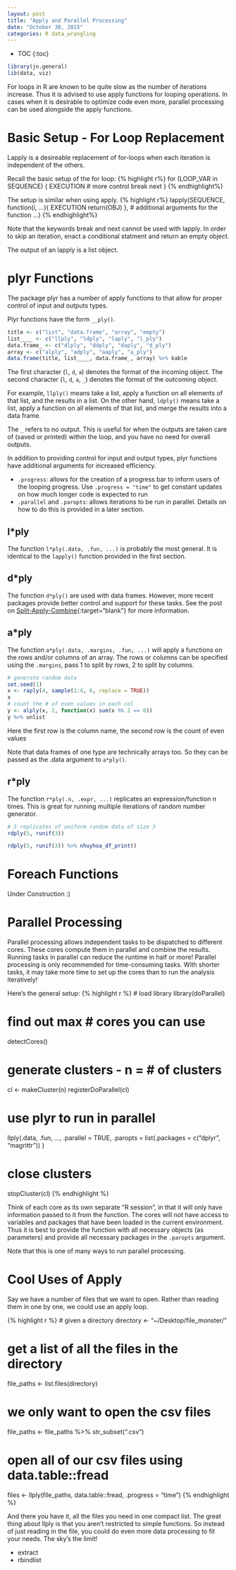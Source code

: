 ```yaml
---
layout: post
title: "Apply and Parallel Processing"
date: "October 30, 2015"
categories: R data_wrangling
---
```


* TOC
{:toc}

```r
library(jn.general)
lib(data, viz)
```

For loops in R are known to be quite slow as the number of iterations increase. Thus it is advised to use apply functions for looping operations. In cases when it is desirable to optimize code even more, parallel processing can be used alongside the apply functions.

# Basic Setup - For Loop Replacement
Lapply is a desireable replacement of for-loops when each iteration is independent of the others. 

Recall the basic setup of the for loop: 
{% highlight r%}
for (LOOP_VAR in SEQUENCE) {
  EXECUTION
  # more control
  break
  next
}
{% endhighlight%}

The setup is similar when using apply.
{% highlight r%}
lapply(SEQUENCE, function(i, ...){
  EXECUTION
  return(OBJ)
}, 
# additional arguments for the function
...)
{% endhighlight%}

Note that the keywords break and next cannot be used with lapply. In order to skip an iteration, enact a conditional statment and return an empty object. 

The output of an lapply is a list object. 

# plyr Functions
The package plyr has a number of apply functions to that allow for proper control of input and outputs types. 

Plyr functions have the form `__ply()`. 

```r
title <- c("list", "data.frame", "array", "empty")
list____ <- c("llply", "ldply", "laply", "l_ply")
data.frame_ <- c("dlply", "ddply", "daply", "d_ply")
array <- c("alply", "adply", "aaply", "a_ply")
data.frame(title, list____, data.frame_, array) %>% kable
```

<p></p>
The first character (`l`, `d`, `a`) denotes the format of the incoming object. The second character (`l`, `d`, `a`, `_`) denotes the format of the outcoming object. 

For example, `llply()` means take a list, apply a function on all elements of that list, and the results in a list. On the other hand, `ldply()` means take a list, apply a function on all elements of that list, and merge the results into a data frame.

The `_` refers to no output. This is useful for when the outputs are taken care of (saved or printed) within the loop, and you have no need for overall outputs.

In addition to providing control for input and output types, plyr functions have additional arguments for increased efficiency. 

* `.progress`: allows for the creation of a progress bar to inform users of the looping progress. Use `.progress = "time"` to get constant updates on how much longer code is expected to run
* `.parallel` and `.paropts`:  allows iterations to be run in parallel. Details on how to do this is provided in a later section.

## l*ply
The function `l*ply(.data, .fun, ...)` is probably the most general. It is identical to the `lapply()` function provided in the first section.

## d*ply
The function `d*ply()` are used with data frames. However, more recent packages provide better control and support for these tasks. See the post on [Split-Apply-Combine][sac_link]{:target="blank"} for more information.

## a*ply
The function `a*ply(.data, .margins, .fun, ...)` will apply a functions on the rows and/or columns of an array. The rows or columns can be specified using the `.margins`, pass 1 to split by rows, 2 to split by columns. 

```r
# generate random data
set.seed(1)
x <- raply(4, sample(1:4, 6, replace = TRUE))
x
# count the # of even values in each col
y <- alply(x, 2, function(x) sum(x %% 2 == 0))
y %>% unlist 
```
Here the first row is the column name, the second row is the count of even values

Note that data frames of one type are technically arrays too. So they can be passed as the .data argument to `a*ply()`.

## r*ply
The function `r*ply(.n, .expr, ...)` replicates an expression/function n times. This is great for running multiple iterations of random number generator.


```r
# 5 replicates of uniform random data of size 3
rdply(5, runif(3))
```

<div class = "dftab">
```r
rdply(5, runif(3)) %>% nhuyhoa_df_print()
```
</div>

# Foreach Functions
Under Construction :)

# Parallel Processing
Parallel processing allows independent tasks to be dispatched to different cores. These cores compute them in parallel and combine the results. Running tasks in parallel can reduce the runtime in half or more! Parallel processing is only recommended for time-consuming tasks. With shorter tasks, it may take more time to set up the cores than to run the analysis iteratively!

Here's the general setup:
{% highlight r %}
# load library
library(doParallel)

# find out max # cores you can use
detectCores()

# generate clusters - n = # of clusters
cl <- makeCluster(n)
registerDoParallel(cl)

# use plyr to run in parallel
llply(.data, .fun, ...,
      .parallel = TRUE, 
      .paropts = list(.packages = c("dplyr", "magrittr"))
      )

# close clusters
stopCluster(cl)
{% endhighlight %}

Think of each core as its own separate "R session", in that it will only have information passed to it from the function. The cores will not have access to variables and packages that have been loaded in the current environment. Thus it is best to provide the function with all necessary objects (as parameters) and provide all necessary packages in the `.paropts` argument. 

Note that this is one of many ways to run parallel processing. 

# Cool Uses of Apply

Say we have a number of files that we want to open. Rather than reading them in one by one, we could use an apply loop.

{% highlight r %}
# given a directory
directory <- "~/Desktop/file_monster/"

# get a list of all the files in the directory
file_paths <- list.files(directory)

# we only want to open the csv files
file_paths <- file_paths %>% str_subset(".csv")

# open all of our csv files using data.table::fread
files <- llply(file_paths, data.table::fread, .progress = "time")
{% endhighlight %}

And there you have it, all the files you need in one compact list. The great thing about llply is that you aren't restricted to simple functions. So instead of just reading in the file, you could do even more data processing to fit your needs. The sky's the limit!


- extract
- rbindlist


[sac_link]: http://jnguyen92.github.io/nhuyhoa//2015/10/Split_Apply-Combine.html
